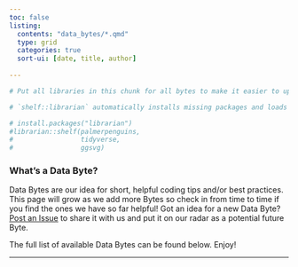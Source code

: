 ```yaml
---
toc: false
listing:
  contents: "data_bytes/*.qmd"
  type: grid
  categories: true
  sort-ui: [date, title, author]
    
---
```


```r
# Put all libraries in this chunk for all bytes to make it easier to update in future

# `shelf::librarian` automatically installs missing packages and loads all packages. It also works for non-CRAN packages without needing to do the whole 'install `remotes` then `install_github`' thing

# install.packages("librarian")
#librarian::shelf(palmerpenguins,
#                 tidyverse,
#                 ggsvg)
```
### What's a Data Byte?

Data Bytes are our idea for short, helpful coding tips and/or best practices. This page will grow as we add more Bytes so check in from time to time if you find the ones we have so far helpful! Got an idea for a new Data Byte? [Post an Issue](https://github.com/nceas-coding-club/nceas-coding-club.github.io/issues) to share it with us and put it on our radar as a potential future Byte.

The full list of available Data Bytes can be found below. Enjoy!

---

